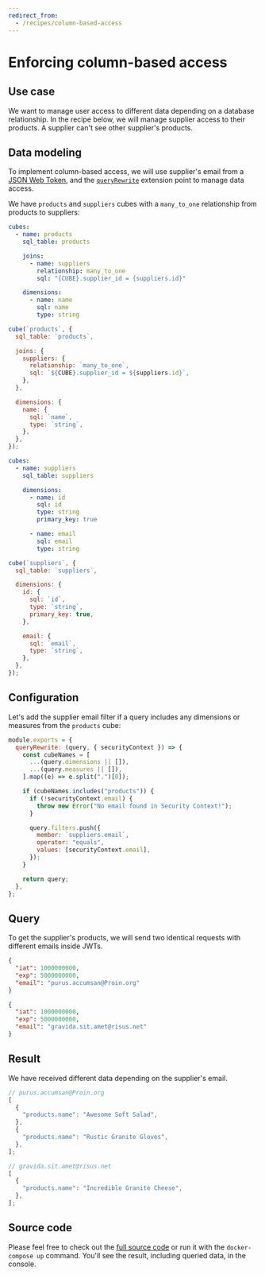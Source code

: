 ```yaml
---
redirect_from:
  - /recipes/column-based-access
---
```


# Enforcing column-based access

## Use case

We want to manage user access to different data depending on a database
relationship. In the recipe below, we will manage supplier access to their
products. A supplier can't see other supplier's products.

## Data modeling

To implement column-based access, we will use supplier's email from a
[JSON Web Token](https://cube.dev/docs/security), and the
[`queryRewrite`](https://cube.dev/docs/security/context#using-query-rewrite)
extension point to manage data access.

We have `products` and `suppliers` cubes with a `many_to_one` relationship from
products to suppliers:

<CodeTabs>

```yaml
cubes:
  - name: products
    sql_table: products

    joins:
      - name: suppliers
        relationship: many_to_one
        sql: "{CUBE}.supplier_id = {suppliers.id}"

    dimensions:
      - name: name
        sql: name
        type: string
```

```javascript
cube(`products`, {
  sql_table: `products`,

  joins: {
    suppliers: {
      relationship: `many_to_one`,
      sql: `${CUBE}.supplier_id = ${suppliers.id}`,
    },
  },

  dimensions: {
    name: {
      sql: `name`,
      type: `string`,
    },
  },
});
```

</CodeTabs>

<CodeTabs>

```yaml
cubes:
  - name: suppliers
    sql_table: suppliers

    dimensions:
      - name: id
        sql: id
        type: string
        primary_key: true

      - name: email
        sql: email
        type: string
```

```javascript
cube(`suppliers`, {
  sql_table: `suppliers`,

  dimensions: {
    id: {
      sql: `id`,
      type: `string`,
      primary_key: true,
    },

    email: {
      sql: `email`,
      type: `string`,
    },
  },
});
```

</CodeTabs>

## Configuration

Let's add the supplier email filter if a query includes any dimensions or
measures from the `products` cube:

```javascript
module.exports = {
  queryRewrite: (query, { securityContext }) => {
    const cubeNames = [
      ...(query.dimensions || []),
      ...(query.measures || []),
    ].map((e) => e.split(".")[0]);

    if (cubeNames.includes("products")) {
      if (!securityContext.email) {
        throw new Error("No email found in Security Context!");
      }

      query.filters.push({
        member: `suppliers.email`,
        operator: "equals",
        values: [securityContext.email],
      });
    }

    return query;
  },
};
```

## Query

To get the supplier's products, we will send two identical requests with
different emails inside JWTs.

```json
{
  "iat": 1000000000,
  "exp": 5000000000,
  "email": "purus.accumsan@Proin.org"
}
```

```json
{
  "iat": 1000000000,
  "exp": 5000000000,
  "email": "gravida.sit.amet@risus.net"
}
```

## Result

We have received different data depending on the supplier's email.

```javascript
// purus.accumsan@Proin.org
[
  {
    "products.name": "Awesome Soft Salad",
  },
  {
    "products.name": "Rustic Granite Gloves",
  },
];
```

```javascript
// gravida.sit.amet@risus.net
[
  {
    "products.name": "Incredible Granite Cheese",
  },
];
```

## Source code

Please feel free to check out the
[full source code](https://github.com/cube-js/cube/tree/master/examples/recipes/column-based-access)
or run it with the `docker-compose up` command. You'll see the result, including
queried data, in the console.
